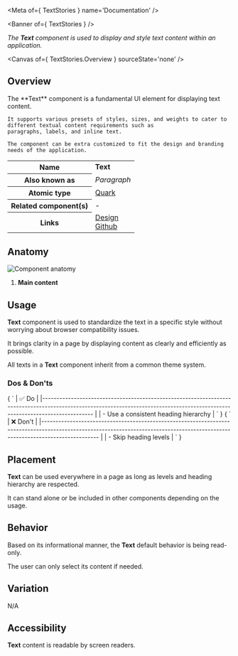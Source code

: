 
<Meta of={ TextStories } name='Documentation' />

<Banner of={ TextStories } />

_The **Text** component is used to display and style text content within an application._

<Canvas of={ TextStories.Overview } sourceState='none' />

## Overview
<div>
  <div id='description'>
    The **Text** component is a fundamental UI element for displaying text content.

    It supports various presets of styles, sizes, and weights to cater to different textual content requirements such as
    paragraphs, labels, and inline text.

    The component can be extra customized to fit the design and branding needs of the application.
  </div>
  <table>
    <tbody>
    <tr>
      <th scope="row">Name</th>
      <td><strong>Text</strong></td>
    </tr>
    <tr>
      <th scope="row">Also known as</th>
      <td><em>Paragraph</em></td>
    </tr>
    <tr>
      <th scope="row">Atomic type</th>
      <td>
        <a href='https://bradfrost.com/blog/post/extending-atomic-design/'>Quark<OdsIcon
          name={ ODS_ICON_NAME.externalLink }
          style={ { fontSize: '.7rem', paddingLeft: '.3rem', paddingRight: '.2rem' } }></OdsIcon></a>
      </td>
    </tr>
    <tr>
      <th scope="row">Related component(s)</th>
      <td>-</td>
    </tr>
    <tr>
      <th scope="row">Links</th>
      <td>
        <a href='https://www.figma.com/proto/tIKzHa5KvHHyosgIgyBswB/Design-Tokens'>Design<OdsIcon
          name={ ODS_ICON_NAME.externalLink }
          style={ { fontSize: '.7rem', paddingLeft: '.3rem', paddingRight: '.2rem' } }></OdsIcon></a><br />
        <a href='https://github.com/ovh/design-system/tree/master/packages/components/src/text'>Github<OdsIcon
          name={ ODS_ICON_NAME.externalLink }
          style={ { fontSize: '.7rem', paddingLeft: '.3rem', paddingRight: '.2rem' } }></OdsIcon></a>
      </td>
    </tr>
    </tbody>
  </table>
</div>

## Anatomy

![Component anatomy](components/text/anatomy.png "Component anatomy")

1. **Main content**

## Usage

**Text** component is used to standardize the text in a specific style without worrying about browser compatibility issues.

It brings clarity in a page by displaying content as clearly and efficiently as possible.

All texts in a **Text** component inherit from a common theme system.

### Dos & Don'ts
<Markdown>
  { `
| ✅ Do                                                                                                                                                                           |
|------------------------------------------------------------------------------------------------------------------------------------------------------------------------------ |
| - Use a consistent heading hierarchy                                                                                                                                           |
` }
</Markdown>
<Markdown>
  { `
| ❌ Don't                                                                                                                                                                          |
|-------------------------------------------------------------------------------------------------------------------------------------------------------------------------------- |
| - Skip heading levels                                                                                                                                                      |
` }
</Markdown>

## Placement

**Text** can be used everywhere in a page as long as levels and heading hierarchy are respected.

It can stand alone or be included in other components depending on the usage.

## Behavior

Based on its informational manner, the **Text** default behavior is being read-only.

The user can only select its content if needed.

## Variation

N/A

## Accessibility

**Text** content is readable by screen readers.
